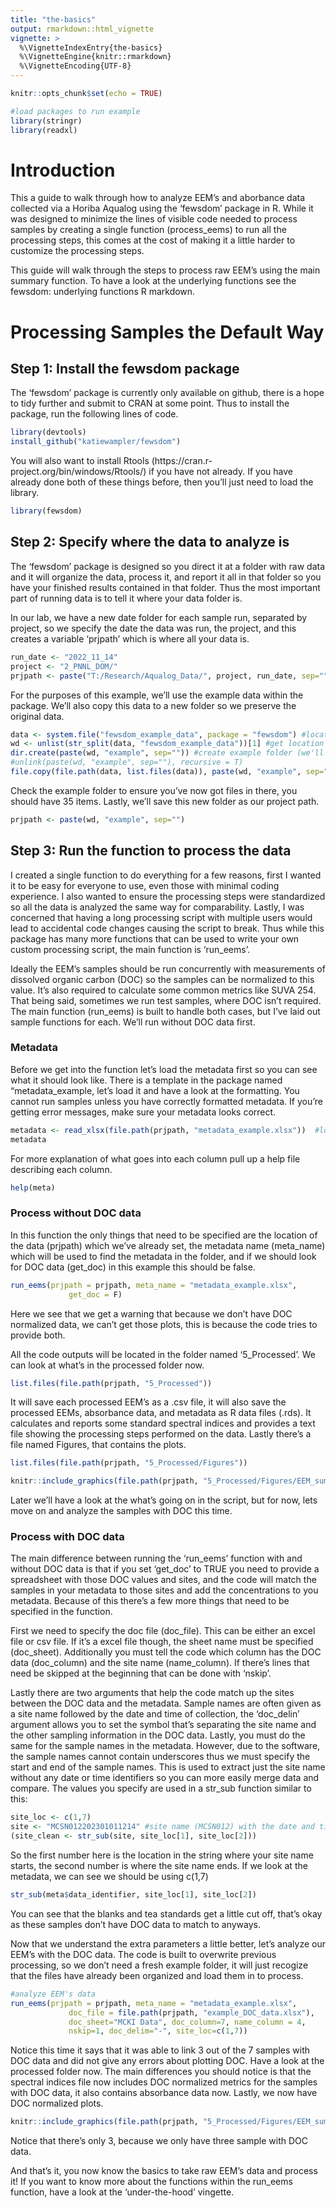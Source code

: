 ```yaml
---
title: "the-basics"
output: rmarkdown::html_vignette
vignette: >
  %\VignetteIndexEntry{the-basics}
  %\VignetteEngine{knitr::rmarkdown}
  %\VignetteEncoding{UTF-8}
---
```


```r
knitr::opts_chunk$set(echo = TRUE)

```

```r
#load packages to run example 
library(stringr)
library(readxl)
```

# Introduction

This a guide to walk through how to analyze EEM's and aborbance data collected via a Horiba Aqualog using the 'fewsdom' package in R. While it was designed to minimize the lines of visible code needed to process samples by creating a single function (process_eems) to run all the processing steps, this comes at the cost of making it a little harder to customize the processing steps. 

This guide will walk through the steps to process raw EEM's using the main summary function. To have a look at the underlying functions see the fewsdom: underlying functions R markdown. 

# Processing Samples the Default Way
## Step 1: Install the fewsdom package 

The 'fewsdom' package is currently only available on github, there is a hope to tidy further and submit to CRAN at some point. Thus to install the package, run the following lines of code.  

```r
library(devtools)
install_github("katiewampler/fewsdom")

``` 

You will also want to install Rtools (https://cran.r-project.org/bin/windows/Rtools/) if you have not already. If you have already done both of these things before, then you'll just need to load the library. 
```r
library(fewsdom)
```


## Step 2: Specify where the data to analyze is 
The 'fewsdom' package is designed so you direct it at a folder with raw data and it will organize the data, process it, and report it all in that folder so you have your finished results contained in that folder. Thus the most important part of running data is to tell it where your data folder is. 

In our lab, we have a new date folder for each sample run, separated by project, so we specify the date the data was run, the project, and this creates a variable 'prjpath' which is where all your data is. 
```r
run_date <- "2022_11_14" 
project <- "2_PNNL_DOM/" 
prjpath <- paste("T:/Research/Aqualog_Data/", project, run_date, sep="")
```

For the purposes of this example, we'll use the example data within the package. We'll also copy this data to a new folder so we preserve the original data. 
```r
data <- system.file("fewsdom_example_data", package = "fewsdom") #locate example data
wd <- unlist(str_split(data, "fewsdom_example_data"))[1] #get location of package
dir.create(paste(wd, "example", sep="")) #create example folder (we'll delete at the end)
#unlink(paste(wd, "example", sep=""), recursive = T)
file.copy(file.path(data, list.files(data)), paste(wd, "example", sep=""))  #move example files over
```
Check the example folder to ensure you've now got files in there, you should have 35 items. Lastly, we'll save this new folder as our project path. 
```r
prjpath <- paste(wd, "example", sep="")
```

## Step 3: Run the function to process the data 
I created a single function to do everything for a few reasons, first I wanted it to be easy for everyone to use, even those with minimal coding experience. I also wanted to ensure the processing steps were standardized so all the data is analyzed the same way for comparability. Lastly, I was concerned that having a long processing script with multiple users would lead to accidental code changes causing the script to break. Thus while this package has many more functions that can be used to write your own custom processing script, the main function is 'run_eems'.

Ideally the EEM's samples should be run concurrently with measurements of dissolved organic carbon (DOC) so the samples can be normalized to this value. It's also required to calculate some common metrics like SUVA 254. That being said, sometimes we run test samples, where DOC isn't required. The main function (run_eems) is built to handle both cases, but I've laid out sample functions for each. We'll run without DOC data first. 

### Metadata
Before we get into the function let's load the metadata first so you can see what it should look like. There is a template in the package named "metadata_example, let's load it and have a look at the formatting. You cannot run samples unless you have correctly formatted metadata. If you're getting error messages, make sure your metadata looks correct. 

```r
metadata <- read_xlsx(file.path(prjpath, "metadata_example.xlsx"))  #load example data
metadata 
```

For more explanation of what goes into each column pull up a help file describing each column. 

```r
help(meta) 
```


### Process without DOC data

In this function the only things that need to be specified are the location of the data (prjpath) which we've already set, the metadata name (meta_name) which will be used to find the metadata in the folder, and if we should look for DOC data (get_doc) in this example this should be false.

```r
run_eems(prjpath = prjpath, meta_name = "metadata_example.xlsx",
             get_doc = F)
```
Here we see that we get a warning that because we don't have DOC normalized data, we can't get those plots, this is because the code tries to provide both. 

All the code outputs will be located in the folder named '5_Processed'. We can look at what's in the processed folder now.

```r
list.files(file.path(prjpath, "5_Processed")) 
```
It will save each processed EEM's as a .csv file, it will also save the processed EEMs, absorbance data, and metadata as R data files (.rds). It calculates and reports some standard spectral indices and provides a text file showing the processing steps performed on the data. Lastly there's a file named Figures, that contains the plots. 

```r
list.files(file.path(prjpath, "5_Processed/Figures")) 
```
```r
knitr::include_graphics(file.path(prjpath, "5_Processed/Figures/EEM_summary_plot.png"))
```

Later we'll have a look at the what's going on in the script, but for now, lets move on and analyze the samples with DOC this time. 


### Process with DOC data
The main difference between running the 'run_eems' function with and without DOC data is that if you set 'get_doc' to TRUE you need to provide a spreadsheet with those DOC values and sites, and the code will match the samples in your metadata to those sites and add the concentrations to you metadata. Because of this there's a few more things that need to be specified in the function. 

First we need to specify the doc file (doc_file). This can be either an excel file or csv file. If it's a excel file though, the sheet name must be specified (doc_sheet). Additionally you must tell the code which column has the DOC data (doc_column) and the site name (name_column). If there's lines that need be skipped at the beginning that can be done with 'nskip'. 

Lastly there are two arguments that help the code match up the sites between the DOC data and the metadata. Sample names are often given as a site name followed by the date and time of collection, the 'doc_delin' argument allows you to set the symbol that's separating the site name and the other sampling information in the DOC data. Lastly, you must do the same for the sample names in the metadata. However, due to the software, the sample names cannot contain underscores thus we must specify the start and end of the sample names.  This is used to extract just the site name without any date or time identifiers so you can more easily merge data and compare. The values you specify are used in a str_sub function similar to this: 
```r
site_loc <- c(1,7)
site <- "MCSN012202301011214" #site name (MCSN012) with the date and time it was collected
(site_clean <- str_sub(site, site_loc[1], site_loc[2]))
```
So the first number here is the location in the string where your site name starts, the second number is where the site name ends. If we look at the metadata, we can see we should be using c(1,7)
```r
str_sub(meta$data_identifier, site_loc[1], site_loc[2])
```
You can see that the blanks and tea standards get a little cut off, that's okay as these samples don't have DOC data to match to anyways. 

Now that we understand the extra parameters a little better, let's analyze our EEM's with the DOC data. The code is built to overwrite previous processing, so we don't need a fresh example folder, it will just recogize that the files have already been organized and load them in to process. 

```r
#analyze EEM's data
run_eems(prjpath = prjpath, meta_name = "metadata_example.xlsx",
             doc_file = file.path(prjpath, "example_DOC_data.xlsx"),
             doc_sheet="MCKI Data", doc_column=7, name_column = 4,
             nskip=1, doc_delim="-", site_loc=c(1,7))
```
Notice this time it says that it was able to link 3 out of the 7 samples with DOC data and did not give any errors about plotting DOC. Have a look at the processed folder now. The main differences you should notice is that the spectral indices file now includes DOC normalized metrics for the samples with DOC data, it also contains absorbance data now. Lastly, we now have DOC normalized plots. 

```r
knitr::include_graphics(file.path(prjpath, "5_Processed/Figures/EEM_summary_plot_DOC.png"))
```
Notice that there's only 3, because we only have three sample with DOC data. 

And that's it, you now know the basics to take raw EEM's data and process it! If you want to know more about the functions within the run_eems function, have a look at the 'under-the-hood' vingette. 


